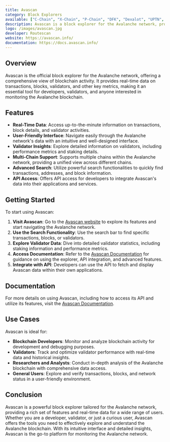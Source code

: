 ```yaml
---
title: Avascan
category: Block Explorers
available: ["C-Chain", "X-Chain", "P-Chain", "DFK", "Dexalot", "UPTN", "Lamina1", "Shrapnel", "XANA-CHAIN", "Playdapp", "Meld", "Beam", "PLAYA3ULL Games", "DOS", "Numbers", "StraitsX"]
description: Avascan is a block explorer for the Avalanche network, providing real-time data on transactions, blocks, validators, and more.
logo: /images/avascan.jpg
developer: Routescan
website: https://avascan.info/
documentation: https://docs.avascan.info/
---
```


## Overview

Avascan is the official block explorer for the Avalanche network, offering a comprehensive view of blockchain activity. It provides real-time data on transactions, blocks, validators, and other key metrics, making it an essential tool for developers, validators, and anyone interested in monitoring the Avalanche blockchain.

## Features

- **Real-Time Data**: Access up-to-the-minute information on transactions, block details, and validator activities.
- **User-Friendly Interface**: Navigate easily through the Avalanche network's data with an intuitive and well-designed interface.
- **Validator Insights**: Explore detailed information on validators, including performance metrics and staking details.
- **Multi-Chain Support**: Supports multiple chains within the Avalanche network, providing a unified view across different chains.
- **Advanced Search**: Utilize powerful search functionalities to quickly find transactions, addresses, and block information.
- **API Access**: Offers API access for developers to integrate Avascan's data into their applications and services.

## Getting Started

To start using Avascan:

1. **Visit Avascan**: Go to the [Avascan website](https://avascan.info/) to explore its features and start navigating the Avalanche network.
2. **Use the Search Functionality**: Use the search bar to find specific transactions, blocks, or validators.
3. **Explore Validator Data**: Dive into detailed validator statistics, including staking information and performance metrics.
4. **Access Documentation**: Refer to the [Avascan Documentation](https://docs.avascan.info/) for guidance on using the explorer, API integration, and advanced features.
5. **Integrate with API**: Developers can use the API to fetch and display Avascan data within their own applications.

## Documentation

For more details on using Avascan, including how to access its API and utilize its features, visit the [Avascan Documentation](https://docs.avascan.info/).

## Use Cases

Avascan is ideal for:

- **Blockchain Developers**: Monitor and analyze blockchain activity for development and debugging purposes.
- **Validators**: Track and optimize validator performance with real-time data and historical insights.
- **Researchers and Analysts**: Conduct in-depth analysis of the Avalanche blockchain with comprehensive data access.
- **General Users**: Explore and verify transactions, blocks, and network status in a user-friendly environment.

## Conclusion

Avascan is a powerful block explorer tailored for the Avalanche network, providing a rich set of features and real-time data for a wide range of users. Whether you are a developer, validator, or just a curious user, Avascan offers the tools you need to effectively explore and understand the Avalanche blockchain. With its intuitive interface and detailed insights, Avascan is the go-to platform for monitoring the Avalanche network.

